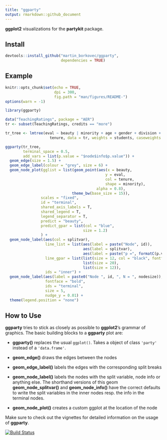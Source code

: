 ```yaml
---
title: "ggparty"
output: rmarkdown::github_document
---
```


**ggplot2** visualizations for the **partykit** package.

## Install 
```r
devtools::install_github("martin_borkovec/ggparty", 
                         dependencies = TRUE)
```

## Example
```r
knitr::opts_chunk$set(echo = TRUE,
                      dpi = 300,
                      fig.path = "man/figures/README-")
options(warn = -1)
```



```r
library(ggparty)

data("TeachingRatings", package = "AER")
tr <- subset(TeachingRatings, credits == "more")

tr_tree <- lmtree(eval ~ beauty | minority + age + gender + division + native +
                    tenure, data = tr, weights = students, caseweights = FALSE)

ggparty(tr_tree,
        terminal_space = 0.5,
        add_vars = list(p.value = "$node$info$p.value")) +
  geom_edge(size = 1.5) +
  geom_edge_label(colour = "grey", size = 6) +
  geom_node_plot(gglist = list(geom_point(aes(x = beauty,
                                             y = eval,
                                             col = tenure,
                                             shape = minority),
                                         alpha = 0.8),
                              theme_bw(base_size = 15)),
                scales = "fixed",
                id = "terminal",
                shared_axis_labels = T,
                shared_legend = T,
                legend_separator = T,
                predict = "beauty",
                predict_gpar = list(col = "blue",
                                   size = 1.2)
                ) +
  geom_node_label(aes(col = splitvar),
                  line_list = list(aes(label = paste("Node", id)),
                                   aes(label = splitvar),
                                   aes(label = paste("p =", formatC(p.value, format = "e", digits = 2)))),
                  line_gpar = list(list(size = 12, col = "black", fontface = "bold"),
                                   list(size = 20),
                                   list(size = 12)),
                  ids = "inner") +
  geom_node_label(aes(label = paste0("Node ", id, ", N = ", nodesize)),
                  fontface = "bold",
                  ids = "terminal",
                  size = 5, 
                  nudge_y = 0.01) +
  theme(legend.position = "none")

```
  
## How to Use
**ggparty** tries to stick as closely as possible to **ggplot2**'s grammar of graphics. The basic building blocks to a **ggparty** plot are:  

* **ggparty()** replaces the usual `ggplot()`. Takes a object of class `'party'` instead of a `'data.frame'`.

* **geom_edge()** draws the edges between the nodes 

* **geom_edge_label()** labels the edges with the corresponding split breaks  

* **geom_node_label()** labels the nodes with the split variable, node info or anything
else. The shorthand versions of this geom **geom_node_splitvar()** and
**geom_node_info()** have the correct defaults to write the split variables in
the inner nodes resp. the info in the terminal nodes.  

* **geom_node_plot()** creates a custom ggplot at the location of the node  

Make sure to check out the vignettes for detailed information on the usage of **ggparty**.

[![Build Status](https://travis-ci.org/martin-borkovec/ggparty.svg?branch=master)](https://travis-ci.org/martin-borkovec/ggparty)


